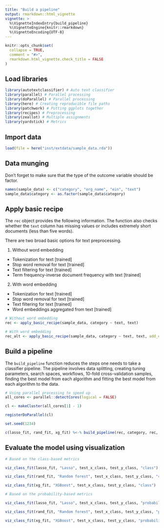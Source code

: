 ```yaml
---
title: "Build a pipeline"
output: rmarkdown::html_vignette
vignette: >
  %\VignetteIndexEntry{build_pipeline}
  %\VignetteEngine{knitr::rmarkdown}
  %\VignetteEncoding{UTF-8}
---
```


```r
knitr::opts_chunk$set(
  collapse = TRUE,
  comment = "#>",
  rmarkdown.html_vignette.check_title = FALSE
)
```

## Load libraries 

```r
library(autotextclassifier) # Auto text classifier 
library(parallel) # Parallel processing 
library(doParallel) # Parallel processing 
library(here) # Creating reproducible file paths 
library(patchwork) # Putting ggplots together
library(recipes) # Preprocessing 
library(zeallot) # Multiple assignments 
library(yardstick) # Metrics  
```

## Import data 

```r
load(file = here("inst/extdata/sample_data.rda"))
```

## Data munging 

Don't forget to make sure that the type of the outcome variable should be factor.

```r
names(sample_data) <- c("category", "org_name", "ein", "text")
sample_data$category <- as.factor(sample_data$category)
```

## Apply basic recipe 

The `rec` object provides the following information. The function also checks whether the `text` column has missing values or includes extremely short documents (less than five words).

There are two broad basic options for text preprocessing. 

1. Without word embedding 

* Tokenization for text [trained]
* Stop word removal for text [trained]
* Text filtering for text [trained]
* Term frequency-inverse document frequency with text [trained]

2. With word embedding 

* Tokenization for text [trained]
* Stop word removal for text [trained]
* Text filtering for text [trained]
* Word embeddings aggregated from text [trained]

```r
# Without word embedding
rec <- apply_basic_recipe(sample_data, category ~ text, text)

# With word embedding 
rec_alt <- apply_basic_recipe(sample_data, category ~ text, text, add_embedding = TRUE)
```

## Build a pipeline 

The `build_pipeline` function reduces the steps one needs to take a classifier pipeline. The pipeline involves data splitting, creating tuning parameters, search spaces, workflows, 10-fold cross-validation samples, finding the best model from each algorithm and fitting the best model from each algorithm to the data. 

```r
# Using parallel processing to speed up
all_cores <- parallel::detectCores(logical = FALSE)

cl <- makeCluster(all_cores[1] - 1)

registerDoParallel(cl)
```

```r
set.seed(1234)

c(lasso_fit, rand_fit, xg_fit) %<-% build_pipeline(rec, category, rec, prop_ratio = 0.8, metric_choice = "roc_auc")
```

## Evaluate the model using visualization

```r
# Based on the class-based metrics 

viz_class_fit(lasso_fit, "Lasso", test_x_class, test_y_class, "class") + 

viz_class_fit(rand_fit, "Random forest", test_x_class, test_y_class, "class") +

viz_class_fit(xg_fit, "XGBoost", test_x_class, test_y_class, "class")

# Based on the probability-based metrics 

viz_class_fit(lasso_fit, "Lasso", test_x_class, test_y_class, "probability") +

viz_class_fit(rand_fit, "Random forest", test_x_class, test_y_class, "probability") +

viz_class_fit(xg_fit, "XGBoost", test_x_class, test_y_class, "probability")
```
